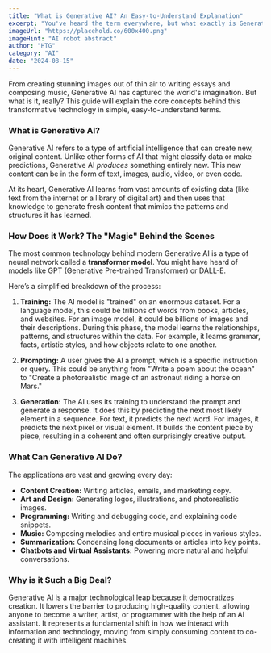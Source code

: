 ```yaml
---
title: "What is Generative AI? An Easy-to-Understand Explanation"
excerpt: "You've heard the term everywhere, but what exactly is Generative AI? This article breaks down the basics of how it works, what it can do, and why it's such a big deal."
imageUrl: "https://placehold.co/600x400.png"
imageHint: "AI robot abstract"
author: "HTG"
category: "AI"
date: "2024-08-15"
---
```


From creating stunning images out of thin air to writing essays and composing music, Generative AI has captured the world's imagination. But what is it, really? This guide will explain the core concepts behind this transformative technology in simple, easy-to-understand terms.

### What is Generative AI?
Generative AI refers to a type of artificial intelligence that can create new, original content. Unlike other forms of AI that might classify data or make predictions, Generative AI *produces* something entirely new. This new content can be in the form of text, images, audio, video, or even code.

At its heart, Generative AI learns from vast amounts of existing data (like text from the internet or a library of digital art) and then uses that knowledge to generate fresh content that mimics the patterns and structures it has learned.

### How Does it Work? The "Magic" Behind the Scenes
The most common technology behind modern Generative AI is a type of neural network called a **transformer model**. You might have heard of models like GPT (Generative Pre-trained Transformer) or DALL-E.

Here’s a simplified breakdown of the process:

1.  **Training:** The AI model is "trained" on an enormous dataset. For a language model, this could be trillions of words from books, articles, and websites. For an image model, it could be billions of images and their descriptions. During this phase, the model learns the relationships, patterns, and structures within the data. For example, it learns grammar, facts, artistic styles, and how objects relate to one another.

2.  **Prompting:** A user gives the AI a prompt, which is a specific instruction or query. This could be anything from "Write a poem about the ocean" to "Create a photorealistic image of an astronaut riding a horse on Mars."

3.  **Generation:** The AI uses its training to understand the prompt and generate a response. It does this by predicting the next most likely element in a sequence. For text, it predicts the next word. For images, it predicts the next pixel or visual element. It builds the content piece by piece, resulting in a coherent and often surprisingly creative output.

### What Can Generative AI Do?
The applications are vast and growing every day:

- **Content Creation:** Writing articles, emails, and marketing copy.
- **Art and Design:** Generating logos, illustrations, and photorealistic images.
- **Programming:** Writing and debugging code, and explaining code snippets.
- **Music:** Composing melodies and entire musical pieces in various styles.
- **Summarization:** Condensing long documents or articles into key points.
- **Chatbots and Virtual Assistants:** Powering more natural and helpful conversations.

### Why is it Such a Big Deal?
Generative AI is a major technological leap because it democratizes creation. It lowers the barrier to producing high-quality content, allowing anyone to become a writer, artist, or programmer with the help of an AI assistant. It represents a fundamental shift in how we interact with information and technology, moving from simply consuming content to co-creating it with intelligent machines.